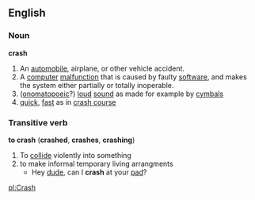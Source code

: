 ==English==
===Noun===
'''crash'''
#An [[automobile]], airplane, or other vehicle accident.
#A [[computer]] [[malfunction]] that is caused by faulty [[software]], and makes the system either partially or totally inoperable.
#([[onomatopoeic]]?) [[loud]] [[sound]]  as made for example by [[cymbal]]s
#[[quick]], [[fast]] as in [[crash course]]

===Transitive verb===
'''to crash''' ('''crashed''', '''crashes''', '''crashing''')
#To [[collide]] violently into something
#to make informal temporary living arrangments
#* Hey [[dude]], can I '''crash''' at your [[pad]]?

[[pl:Crash]]